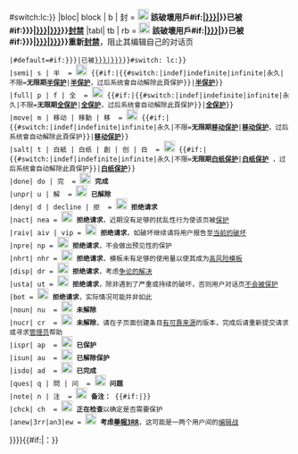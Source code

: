 {{{{{|safesubst:}}}#switch:{{{{{|safesubst:}}}lc:{{{1}}}}}
|bloc| block | b | 封 = [[File:Stop x nuvola with clock.svg|20px]] '''該破壞用戶{{{{{|safesubst:}}}#if:{{{u|}}}|[[Special:用户贡献/{{{u|}}}|{{{u|}}}]]}}已被{{{{{|safesubst:}}}#if:{{{ad|{{{by|}}}}}}|[[User:{{{ad|{{{by}}}}}}|{{{ad|{{{by}}}}}}]]}}[[WP:封禁方针|封禁]]'''
|tabl| tb | rb = [[File:Stop x nuvola with clock.svg|20px]] '''該破壞用戶{{{{{|safesubst:}}}#if:{{{u|}}}|[[Special:用户贡献/{{{u|}}}|{{{u|}}}]]}}已被{{{{{|safesubst:}}}#if:{{{ad|{{{by|}}}}}}|[[User:{{{ad|{{{by}}}}}}|{{{ad|{{{by}}}}}}]]}}重新[[WP:封禁方针|封禁]]'''，阻止其编辑自己的对话页
 |#default={{{{{|safesubst:}}}#if:{{{ad|{{{by|}}}}}}|已被[[User:{{{ad|{{{by}}}}}}|{{{ad|{{{by}}}}}}]]}}{{{{{|safesubst:}}}#switch: {{{{{|safesubst:}}}lc:{{{1}}}}}
 |semi| s | 半  = [[File:Pictogram voting support.svg|20px|link=|alt=]] {{#if:{{{2|}}}|{{#switch:{{{2}}}|indef|indefinite|infinite|永久|不限='''无限期[[WP:保護方針#半保护|半保护]]'''|'''[[WP:保護方針#半保护|半保护]]{{{2}}}'''，{{{2}}}过后系统會自动解除此頁保护}}|'''[[Wikipedia:保護方針#半保护|半保护]]'''}}
 |full| p | f | 全  = [[File:Pictogram voting support.svg|20px|link=|alt=]] {{#if:{{{2|}}}|{{#switch:{{{2}}}|indef|indefinite|infinite|永久|不限='''无限期[[WP:保護方針#全保护|全保护]]'''|'''[[WP:保護方針#全保护|全保护]]{{{2}}}'''，{{{2}}}过后系统會自动解除此頁保护}}|'''[[Wikipedia:保護方針#全保护|全保护]]'''}}
 |move| m | 移动 | 移動 | 移  = [[File:Pictogram voting support.svg|20px|link=|alt=]] {{#if:{{{2|}}}|{{#switch:{{{2}}}|indef|indefinite|infinite|永久|不限='''无限期[[WP:保護方針#移动保护|移动保护]]'''|'''[[WP:保護方針#移动保护|移动保护]]{{{2}}}'''，{{{2}}}过后系统會自动解除此頁保护}}|'''[[Wikipedia:保護方針#移动保护|移动保护]]'''}}
 |salt| t | 白紙 | 白纸 | 創 | 创 | 白  = [[File:Pictogram voting support.svg|20px|link=|alt=]] {{#if:{{{2|}}}|{{#switch:{{{2}}}|indef|indefinite|infinite|永久|不限='''无限期[[WP:保護方針#白纸保护|白纸保护]]'''|'''[[WP:保護方針#白纸保护|白纸保护]]{{{2}}}''' ，{{{2}}}过后系统會自动解除此頁保护}}|'''[[Wikipedia:保護方針#白纸保护|白纸保护]]'''}}
 |done| do | 完  = [[File:Pictogram voting keep.svg|20px|link=|alt=]] '''完成'''
 |unpr| u | 解  = [[File:Pictogram voting keep.svg|20px|link=|alt=]] '''已解除'''
 |deny| d | decline | 拒  = [[File:Pictogram voting oppose.svg|20px|link=|alt=]] '''拒绝请求'''
 |nact| nea = [[File:Pictogram voting oppose.svg|20px|link=|alt=]] '''拒绝请求'''，近期没有足够的扰乱性行为使该页被[[WP:保護方針|保护]]
 |raiv| aiv | vip = [[File:Pictogram voting oppose.svg|20px|link=|alt=]] '''拒绝请求'''，如破坏继续请将用户报告至[[WP:当前的破坏|当前的破坏]]
 |npre| np = [[File:Pictogram voting oppose.svg|20px|link=|alt=]] '''拒绝请求'''，不会做出预见性的保护
 |nhrt| nhr = [[File:Pictogram voting oppose.svg|20px|link=|alt=]] '''拒绝请求'''，模板未有足够的使用量以使其成为[[WP:HRT|高风险模板]]
 |disp| dr = [[File:Pictogram voting oppose.svg|20px|link=|alt=]] '''拒绝请求'''，考虑[[WP:争论的解决|争论的解决]]
 |usta| ut = [[File:Pictogram voting oppose.svg|20px|link=|alt=]] '''拒绝请求'''，除非遇到了严重或持续的破坏，否则用户对话页[[WP:保護方針|不会被保护]]
 |bot = [[File:Pictogram voting oppose.svg|20px|link=|alt=]] '''拒绝请求'''，实际情况可能并非如此
 |noun| nu  = [[File:Pictogram voting oppose.svg|20px|link=|alt=]] '''未解除'''
 |nucr| cr  = [[File:Pictogram voting oppose.svg|20px|link=|alt=]] '''未解除'''，请在子页面创建条目[[WP:可供查证|有可靠来源]]的版本，完成后请重新提交请求或寻求[[WP:管理员|管理员]]帮助
 |ispr| ap  = [[File:Pictogram voting info.svg|20px|link=|alt=]] '''已保护'''
 |isun| au  = [[File:Pictogram voting info.svg|20px|link=|alt=]] '''已解除保护'''
 |isdo| ad  = [[File:Pictogram voting info.svg|20px|link=|alt=]] '''已完成'''
 |ques| q | 問 | 问  = [[File:Pictogram voting question.svg|20px|link=|alt=]] '''问题'''
 |note| n | 注  = [[File:Pictogram voting comment.svg|20px|link=|alt=]] '''备注：''' {{#if:{{{2|}}}|{{{2}}}}}
 |chck| ch  = [[File:Pictogram voting wait blue.svg|20px|link=|alt=]] '''正在检查'''以确定是否需要保护
 |anew|3rr|an3|ew = [[File:Pictogram voting move light green.png|20px]] '''考虑[[WP:VIP|舉報3RR]]'''，这可能是一两个用户间的[[WP:EW|编辑战]]
}}}}{{#if:{{{3|}}}|：{{{3}}}}}<noinclude>
{{Documentation}}
<!-- PLEASE ADD CATEGORIES AND INTERWIKIS TO THE /doc SUBPAGE, THANKS -->
</noinclude>
